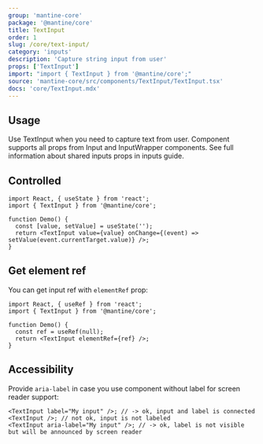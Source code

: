 ```yaml
---
group: 'mantine-core'
package: '@mantine/core'
title: TextInput
order: 1
slug: /core/text-input/
category: 'inputs'
description: 'Capture string input from user'
props: ['TextInput']
import: "import { TextInput } from '@mantine/core';"
source: 'mantine-core/src/components/TextInput/TextInput.tsx'
docs: 'core/TextInput.mdx'
---
```



## Usage

Use TextInput when you need to capture text from user.
Component supports all props from <GatsbyLink to="/core/input/">Input</GatsbyLink> and <GatsbyLink to="/core/input-wrapper/">InputWrapper</GatsbyLink> components.
See full information about shared inputs props in <GatsbyLink to="/guides/inputs/">inputs guide</GatsbyLink>.

<TextInputConfigurator />

## Controlled

```tsx
import React, { useState } from 'react';
import { TextInput } from '@mantine/core';

function Demo() {
  const [value, setValue] = useState('');
  return <TextInput value={value} onChange={(event) => setValue(event.currentTarget.value)} />;
}
```

## Get element ref

You can get input ref with `elementRef` prop:

```tsx
import React, { useRef } from 'react';
import { TextInput } from '@mantine/core';

function Demo() {
  const ref = useRef(null);
  return <TextInput elementRef={ref} />;
}
```

## Accessibility

Provide `aria-label` in case you use component without label for screen reader support:

```tsx
<TextInput label="My input" />; // -> ok, input and label is connected
<TextInput />; // not ok, input is not labeled
<TextInput aria-label="My input" />; // -> ok, label is not visible but will be announced by screen reader
```
